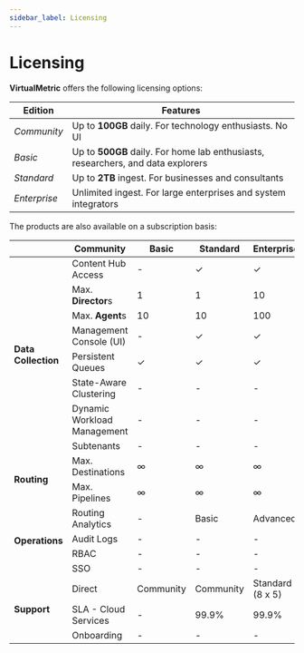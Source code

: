```yaml
---
sidebar_label: Licensing
---
```


# Licensing

**VirtualMetric** offers the following licensing options:

|Edition|Features|
|---|---|
|_Community_|Up to **100GB** daily. For technology enthusiasts. No UI|
|_Basic_|Up to **500GB** daily. For home lab enthusiasts, researchers, and data explorers|
|_Standard_|Up to **2TB** ingest. For businesses and consultants|
|_Enterprise_|Unlimited ingest. For large enterprises and system integrators|

The products are also available on a subscription basis:

<table>
<thead>
    <tr>
        <th></th><th>Community</th><th>Basic</th><th>Standard</th><th>Enterprise</th>
    </tr>
</thead>
<tbody>
    <tr>
        <td rowspan="9"><strong>Data Collection</strong></td>
    </tr>
    <tr>
        <td>Content Hub Access</td><td>-</td><td>&#10003;</td><td>&#10003;</td><td>&#10003;</td>
    </tr>
    <tr>
        <td>Max. <strong>Director</strong>s</td><td>1</td><td>1</td><td>10</td><td>&infin;</td>
    </tr>
    <tr>
        <td>Max. <strong>Agent</strong>s</td><td>10</td><td>10</td><td>100</td><td>&infin;</td>
    </tr>
    <tr>
        <td>Management Console (UI)</td><td>-</td><td>&#10003;</td><td>&#10003;</td><td>&#10003;</td>
    </tr>
    <tr>
        <td>Persistent Queues</td><td>&#10003;</td><td>&#10003;</td><td>&#10003;</td><td>&#10003;</td>
    </tr>
    <tr>
        <td>State-Aware Clustering</td><td>-</td><td>-</td><td>-</td><td>&#10003;</td>
    </tr>
    <tr>
        <td>Dynamic Workload Management</td><td>-</td><td>-</td><td>-</td><td>&#10003;</td>
    </tr>
    <tr>
        <td>Subtenants</td><td>-</td><td>-</td><td>-</td><td>&#10003;</td>
    </tr>
    <tr>
        <td rowspan="3"><strong>Routing</strong></td>
    </tr>
    <tr>
        <td>Max. Destinations</td><td>&infin;</td><td>&infin;</td><td>&infin;</td><td>&infin;</td>
    </tr>
    <tr>
        <td>Max. Pipelines</td><td>&infin;</td><td>&infin;</td><td>&infin;</td><td>&infin;</td>
    </tr>
    <tr>
        <td rowspan="5"><strong>Operations</strong></td>
    </tr>
    <tr>
        <td>Routing Analytics</td><td>-</td><td>Basic</td><td>Advanced</td><td>Advanced</td>
    </tr>
    <tr>
        <td>Audit Logs</td><td>-</td><td>-</td><td>-</td><td>&#10003;</td>
    </tr>
    <tr>
        <td>RBAC</td><td>-</td><td>-</td><td>-</td><td>&#10003;</td>
    </tr>
    <tr>
        <td>SSO</td><td>-</td><td>-</td><td>-</td><td>&#10003;</td>
    </tr>
    <tr>
        <td rowspan="4"><strong>Support</strong></td>
    </tr>
    <tr>
        <td>Direct</td><td>Community</td><td>Community</td><td>Standard (8&nbsp;x&nbsp;5)</td><td>Enterprise (24&nbsp;x&nbsp;7)</td>
    </tr>
    <tr>
        <td>SLA - Cloud Services</td><td>-</td><td>99.9%</td><td>99.9%</td><td>99.9%</td>
    </tr>
    <tr>
        <td>Onboarding</td><td>-</td><td>-</td><td>-</td><td>&#10003;</td>
    </tr>
</tbody>
</table>

